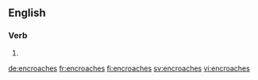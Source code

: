 ==English==

===Verb===
{{head|en}}

# {{en-third-person singular of|encroach}}

[[de:encroaches]]
[[fr:encroaches]]
[[fi:encroaches]]
[[sv:encroaches]]
[[vi:encroaches]]